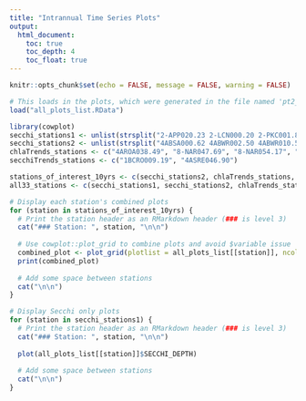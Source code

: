 ```yaml
---
title: "Intrannual Time Series Plots"
output:
  html_document:
    toc: true
    toc_depth: 4
    toc_float: true
---
```


```r
knitr::opts_chunk$set(echo = FALSE, message = FALSE, warning = FALSE)

# This loads in the plots, which were generated in the file named 'pt2_...'
load("all_plots_list.RData")

```

```r
library(cowplot)
secchi_stations1 <- unlist(strsplit("2-APP020.23 2-LCN000.20 2-PKC001.84 2-SPE000.17 4ACRR008.32", " "))
secchi_stations2 <- unlist(strsplit("4ABSA000.62 4ABWR002.50 4ABWR010.55 4ABWR017.42 4ACCK001.80 4ACOA000.60 4AGIL002.39 4AROA158.22 4AROA163.76 4AROA167.34 4AROA175.63 4AROA180.21 4AROA183.64 4AROA192.94 4AROA196.05 4AWTH000.40 9-NEW087.14 9-NEW089.34 9-NEW092.66 9-NEW098.32 9-PKC000.00 9-PKC004.16", " "))
chlaTrends_stations <- c("4AROA038.49", "8-NAR047.69", "8-NAR054.17", "9-PKC004.16")
secchiTrends_stations <- c("1BCRO009.19", "4ASRE046.90")

stations_of_interest_10yrs <- c(secchi_stations2, chlaTrends_stations, secchiTrends_stations)
all33_stations <- c(secchi_stations1, secchi_stations2, chlaTrends_stations, secchiTrends_stations)

# Display each station's combined plots
for (station in stations_of_interest_10yrs) {
  # Print the station header as an RMarkdown header (### is level 3)
  cat("### Station: ", station, "\n\n")
  
  # Use cowplot::plot_grid to combine plots and avoid $variable issue
  combined_plot <- plot_grid(plotlist = all_plots_list[[station]], ncol = 2)
  print(combined_plot)
  
  # Add some space between stations
  cat("\n\n")
}

```


```r
# Display Secchi only plots
for (station in secchi_stations1) {
  # Print the station header as an RMarkdown header (### is level 3)
  cat("### Station: ", station, "\n\n")
  
  plot(all_plots_list[[station]]$SECCHI_DEPTH)
  
  # Add some space between stations
  cat("\n\n")
}

```